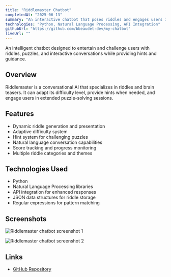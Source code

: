 ```yaml
---
title: "Riddlemaster Chatbot"
completedAt: "2025-06-13"
summary: "An interactive chatbot that poses riddles and engages users in puzzle-solving conversations"
technologies: "Python, Natural Language Processing, API Integration"
githubUrl: "https://github.com/bbeaudet-dev/my-chatbot"
liveUrl: ""
---
```


An intelligent chatbot designed to entertain and challenge users with riddles, puzzles, and interactive conversations while providing hints and guidance.

## Overview

Riddlemaster is a conversational AI that specializes in riddles and brain teasers. It can adapt its difficulty level, provide hints when needed, and engage users in extended puzzle-solving sessions.

## Features

- Dynamic riddle generation and presentation
- Adaptive difficulty system
- Hint system for challenging puzzles
- Natural language conversation capabilities
- Score tracking and progress monitoring
- Multiple riddle categories and themes

## Technologies Used

- Python
- Natural Language Processing libraries
- API integration for enhanced responses
- JSON data structures for riddle storage
- Regular expressions for pattern matching

## Screenshots

<Image
  src="/portfolio/chatbot1.jpg"
  alt="Riddlemaster chatbot screenshot 1"
  width={800}
  height={600}
  className="rounded-lg my-4"
/>

<Image
  src="/portfolio/chatbot2.jpg"
  alt="Riddlemaster chatbot screenshot 2"
  width={800}
  height={600}
  className="rounded-lg my-4"
/>

## Links

- [GitHub Repository](https://github.com/bbeaudet-dev/my-chatbot)
